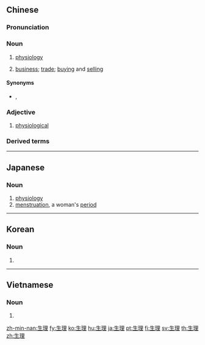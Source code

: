 ==Chinese==
{{zh-forms}}

===Pronunciation===
{{zh-pron
|m=shēnglǐ
|ma=Zh-shengli.ogg
|c=sang1 lei5
|h=pfs=sên-lî
|md=sĕng-lī
|mn=qz:sng-lí/tw,xm,zz:seng-lí
|cat=n,a
}}

===Noun===
{{zh-noun}}

# [[physiology]]
# {{lb|zh|Hakka|Min}} [[business]]; [[trade]]; [[buying]] and [[selling]]

====Synonyms====
* {{sense|business}} {{zh-l|生意}}, {{zh-l|買賣}}

===Adjective===
{{zh-adj}}

# {{lb|zh|attributive}} [[physiological]]
#: {{zh-x|生理 需要|'''biological''' need}}

===Derived terms===
{{zh-der|生理鹽水}}

{{zh-cat|Intermediate}}

----

==Japanese==
{{ja-kanjitab|せい|り|yomi=on}}

===Noun===
{{ja-noun|せいり}}

# [[physiology]]
# [[menstruation]], a woman's [[period]]

----

==Korean==
{{ko-hanjatab}}

===Noun===
{{ko-noun|hj|hangeul=생리}}

# {{hanja form of|생리|[[physiology]]}}

----

==Vietnamese==
{{vi-hantutab}}

===Noun===
{{vi-hantu}}

# {{han tu form of|sinh lý|[[physiology]]}}

[[zh-min-nan:生理]]
[[fy:生理]]
[[ko:生理]]
[[hu:生理]]
[[ja:生理]]
[[pt:生理]]
[[fi:生理]]
[[sv:生理]]
[[th:生理]]
[[zh:生理]]